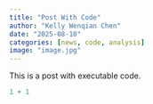 ```yaml
---
title: "Post With Code"
author: "Kelly Wenqian Chen"
date: "2025-08-10"
categories: [news, code, analysis]
image: "image.jpg"
---
```


This is a post with executable code.

```r
1 + 1
```
